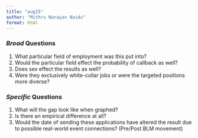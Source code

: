 ```yaml
---
title: "aug15"
author: "Mithru Narayan Naidu"
format: html
---
```


### *Broad* Questions

1. What particular field of employment was this put into?
2. Would the particular field effect the probability of callback as well?
3. Does sex effect the results as well?
4. Were they exclusively white-collar jobs or were the targeted positions more diverse?

### *Specific* Questions

1. What will the gap look like when graphed?
2. Is there an empirical difference at all?
3. Would the date of sending these applications have altered the result due to possible real-world event connections? (Pre/Post BLM movement)
